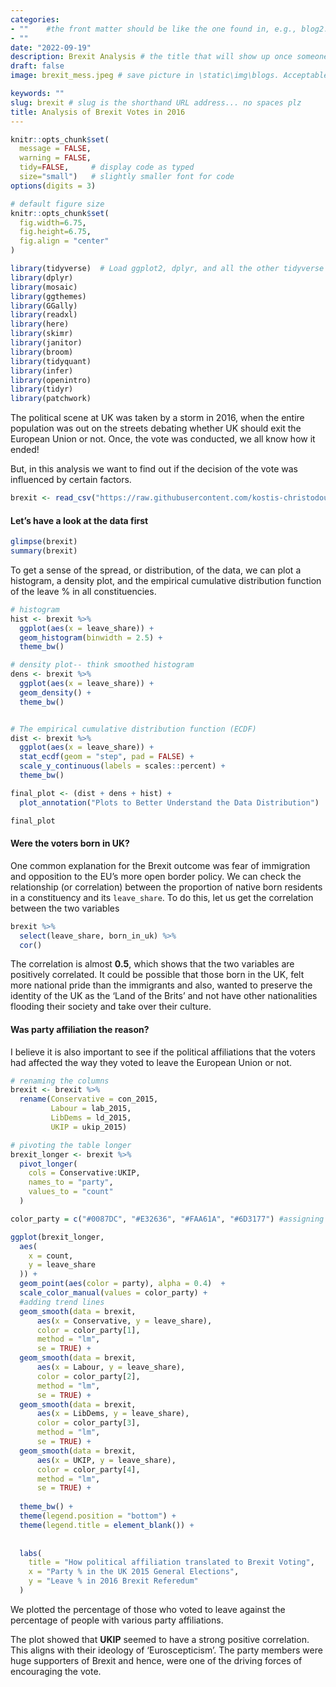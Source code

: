 ```yaml
---
categories:  
- ""    #the front matter should be like the one found in, e.g., blog2.md. It cannot be like the normal Rmd we used
- ""
date: "2022-09-19"
description: Brexit Analysis # the title that will show up once someone gets to this page
draft: false
image: brexit_mess.jpeg # save picture in \static\img\blogs. Acceptable formats= jpg, jpeg, or png . Your iPhone pics wont work

keywords: ""
slug: brexit # slug is the shorthand URL address... no spaces plz
title: Analysis of Brexit Votes in 2016
---
```

  

```r
knitr::opts_chunk$set(
  message = FALSE, 
  warning = FALSE, 
  tidy=FALSE,     # display code as typed
  size="small")   # slightly smaller font for code
options(digits = 3)

# default figure size
knitr::opts_chunk$set(
  fig.width=6.75, 
  fig.height=6.75,
  fig.align = "center"
)
```

```r
library(tidyverse)  # Load ggplot2, dplyr, and all the other tidyverse packages
library(dplyr)
library(mosaic)
library(ggthemes)
library(GGally)
library(readxl)
library(here)
library(skimr)
library(janitor)
library(broom)
library(tidyquant)
library(infer)
library(openintro)
library(tidyr)
library(patchwork)
```

The political scene at UK was taken by a storm in 2016, when the entire population was out on the streets debating whether UK should exit the European Union or not. Once, the vote was conducted, we all know how it ended!

But, in this analysis we want to find out if the decision of the vote was influenced by certain factors. 

```r
brexit <- read_csv("https://raw.githubusercontent.com/kostis-christodoulou/am01/master/data/brexit_results.csv")
```

#### Let's have a look at the data first
```r

glimpse(brexit)
summary(brexit)

```

To get a sense of the spread, or distribution, of the data, we can plot a histogram, a density plot, and the empirical cumulative distribution function of the leave % in all constituencies.

```r

# histogram
hist <- brexit %>%
  ggplot(aes(x = leave_share)) +
  geom_histogram(binwidth = 2.5) + 
  theme_bw()

# density plot-- think smoothed histogram
dens <- brexit %>%
  ggplot(aes(x = leave_share)) +
  geom_density() +
  theme_bw()


# The empirical cumulative distribution function (ECDF) 
dist <- brexit %>%
  ggplot(aes(x = leave_share)) +
  stat_ecdf(geom = "step", pad = FALSE) +
  scale_y_continuous(labels = scales::percent) +
  theme_bw()

final_plot <- (dist + dens + hist) +
  plot_annotation("Plots to Better Understand the Data Distribution")

final_plot

```

#### Were the voters born in UK?

One common explanation for the Brexit outcome was fear of immigration and opposition to the EU's more open border policy. We can check the relationship (or correlation) between the proportion of native born residents in a constituency and its `leave_share`. To do this, let us get the correlation between the two variables

```r
brexit %>% 
  select(leave_share, born_in_uk) %>% 
  cor()
```

The correlation is almost **0.5**, which shows that the two variables are positively correlated. It could be possible that those born in the UK, felt more national pride than the immigrants and also, wanted to preserve the identity of the UK as the 'Land of the Brits' and not have other nationalities flooding their society and take over their culture.

#### Was party affiliation the reason?

I believe it is also important to see if the political affiliations that the voters had affected the way they voted to leave the European Union or not.
```r

# renaming the columns
brexit <- brexit %>%
  rename(Conservative = con_2015,
         Labour = lab_2015,
         LibDems = ld_2015,
         UKIP = ukip_2015)

# pivoting the table longer
brexit_longer <- brexit %>%
  pivot_longer(
    cols = Conservative:UKIP,
    names_to = "party",
    values_to = "count"
  )

color_party = c("#0087DC", "#E32636", "#FAA61A", "#6D3177") #assigning party colors to a vector

ggplot(brexit_longer,
  aes(
    x = count,
    y = leave_share
  )) +
  geom_point(aes(color = party), alpha = 0.4)  +  
  scale_color_manual(values = color_party) +
  #adding trend lines
  geom_smooth(data = brexit,
      aes(x = Conservative, y = leave_share), 
      color = color_party[1],
      method = "lm",
      se = TRUE) +
  geom_smooth(data = brexit,
      aes(x = Labour, y = leave_share),
      color = color_party[2],
      method = "lm",
      se = TRUE) +
  geom_smooth(data = brexit,
      aes(x = LibDems, y = leave_share),
      color = color_party[3],
      method = "lm",
      se = TRUE) +
  geom_smooth(data = brexit,
      aes(x = UKIP, y = leave_share),
      color = color_party[4],
      method = "lm",
      se = TRUE) +
  
  theme_bw() +
  theme(legend.position = "bottom") +
  theme(legend.title = element_blank()) +
  
  
  labs(
    title = "How political affiliation translated to Brexit Voting",
    x = "Party % in the UK 2015 General Elections",
    y = "Leave % in 2016 Brexit Referedum"
  ) 
```

We plotted the percentage of those who voted to leave against the percentage of people with various party affiliations.

The plot showed that **UKIP** seemed to have a strong positive correlation. This aligns with their ideology of 'Euroscepticism'. The party members were huge supporters of Brexit and hence, were one of the driving forces of encouraging the vote.
